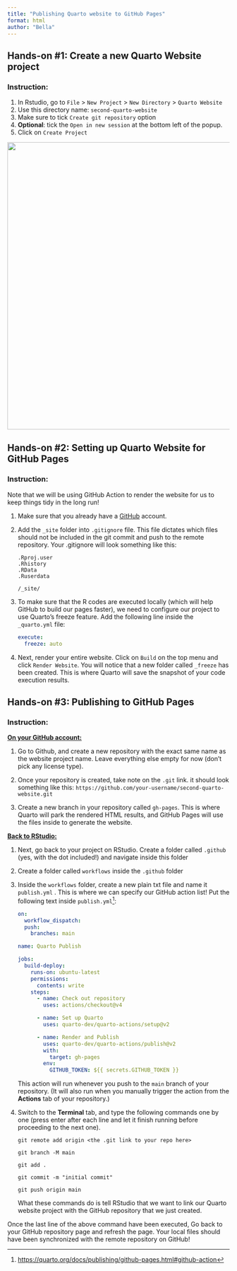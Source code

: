 ```yaml
---
title: "Publishing Quarto website to GitHub Pages"
format: html
author: "Bella"
---
```


## Hands-on #1: Create a new Quarto Website project

### Instruction:

1.  In Rstudio, go to `File` \> `New Project` \> `New Directory` \> `Quarto Website`
2.  Use this directory name: `second-quarto-website`
3.  Make sure to tick `Create git repository` option
4.  **Optional**: tick the `Open in new session` at the bottom left of the popup.
5.  Click on `Create Project`

![](ghpages-web.jpg){width="650"}

## Hands-on #2: Setting up Quarto Website for GitHub Pages

### Instruction:

::: callout-note
Note that we will be using GitHub Action to render the website for us to keep things tidy in the long run!
:::

1.  Make sure that you already have a [GitHub](https://github.com/) account.

2.  Add the `_site` folder into `.gitignore` file. This file dictates which files should not be included in the git commit and push to the remote repository. Your .gitignore will look something like this:

    ```         
    .Rproj.user
    .Rhistory
    .RData
    .Ruserdata

    /_site/
    ```

3.  To make sure that the R codes are executed locally (which will help GitHub to build our pages faster), we need to configure our project to use Quarto's freeze feature. Add the following line inside the `_quarto.yml` file:

    ``` yaml
    execute:
      freeze: auto
    ```

4.  Next, render your entire website. Click on `Build` on the top menu and click `Render Website`. You will notice that a new folder called `_freeze` has been created. This is where Quarto will save the snapshot of your code execution results.

## Hands-on #3: Publishing to GitHub Pages

### Instruction:

[**On your GitHub account:**]{.underline}

1.  Go to Github, and create a new repository with the exact same name as the website project name. Leave everything else empty for now (don’t pick any license type).

2.  Once your repository is created, take note on the `.git` link. it should look something like this: `https://github.com/your-username/second-quarto-website.git`

3.  Create a new branch in your repository called `gh-pages`. This is where Quarto will park the rendered HTML results, and GitHub Pages will use the files inside to generate the website.

[**Back to RStudio:**]{.underline}

1.  Next, go back to your project on RStudio. Create a folder called `.github` (yes, with the dot included!) and navigate inside this folder

2.  Create a folder called `workflows` inside the `.github` folder

3.  Inside the `workflows` folder, create a new plain txt file and name it `publish.yml` . This is where we can specify our GitHub action list! Put the following text inside `publish.yml`[^1]:

    ``` yaml
    on:
      workflow_dispatch:
      push:
        branches: main

    name: Quarto Publish

    jobs:
      build-deploy:
        runs-on: ubuntu-latest
        permissions:
          contents: write
        steps:
          - name: Check out repository
            uses: actions/checkout@v4

          - name: Set up Quarto
            uses: quarto-dev/quarto-actions/setup@v2

          - name: Render and Publish
            uses: quarto-dev/quarto-actions/publish@v2
            with:
              target: gh-pages
            env:
              GITHUB_TOKEN: ${{ secrets.GITHUB_TOKEN }}
    ```

    This action will run whenever you push to the `main` branch of your repository. (It will also run when you manually trigger the action from the **Actions** tab of your repository.)

4.  Switch to the **Terminal** tab, and type the following commands one by one (press enter after each line and let it finish running before proceeding to the next one).

    ```         
    git remote add origin <the .git link to your repo here>

    git branch -M main

    git add .  

    git commit -m "initial commit"

    git push origin main
    ```

    What these commands do is tell RStudio that we want to link our Quarto website project with the GitHub repository that we just created.

[^1]: <https://quarto.org/docs/publishing/github-pages.html#github-action>

Once the last line of the above command have been executed, Go back to your GitHub repository page and refresh the page. Your local files should have been synchronized with the remote repository on GitHub!
